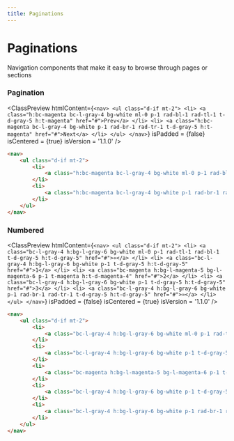 ```yaml
---
title: Paginations
---
```



# Paginations

Navigation components that make it easy to browse through pages or sections

### Pagination

<ClassPreview
  htmlContent={`
    <nav>
      <ul class="d-if mt-2">
          <li>
              <a class="h:bc-magenta bc-l-gray-4 bg-white ml-0 p-1 rad-bl-1 rad-tl-1 t-d-gray-5 h:t-magenta" href="#">Prev</a>
          </li>
          <li>
              <a class="h:bc-magenta bc-l-gray-4 bg-white p-1 rad-br-1 rad-tr-1 t-d-gray-5 h:t-magenta" href="#">Next</a>
          </li>
      </ul>
    </nav>
  `}
  isPadded = {false}
  isCentered = {true}
  isVersion = '1.1.0'
/>

```html
<nav>
    <ul class="d-if mt-2">
        <li>
            <a class="h:bc-magenta bc-l-gray-4 bg-white ml-0 p-1 rad-bl-1 rad-tl-1 t-d-gray-5 h:t-magenta" href="#">Prev</a>
        </li>
        <li>
            <a class="h:bc-magenta bc-l-gray-4 bg-white p-1 rad-br-1 rad-tr-1 t-d-gray-5 h:t-magenta" href="#">Next</a>
        </li>
    </ul>
</nav>
```

### Numbered

<ClassPreview
  htmlContent={`
    <nav>
        <ul class="d-if mt-2">
            <li>
                <a class="bc-l-gray-4 h:bg-l-gray-6 bg-white ml-0 p-1 rad-tl-1 rad-bl-1 t-d-gray-5 h:t-d-gray-5" href="#">«</a>
            </li>
            <li>
                <a class="bc-l-gray-4 h:bg-l-gray-6 bg-white p-1 t-d-gray-5 h:t-d-gray-5" href="#">1</a>
            </li>
            <li>
                <a class="bc-magenta h:bg-l-magenta-5 bg-l-magenta-6 p-1 t-magenta h:t-d-magenta-4" href="#">2</a>
            </li>
            <li>
                <a class="bc-l-gray-4 h:bg-l-gray-6 bg-white p-1 t-d-gray-5 h:t-d-gray-5" href="#">3</a>
            </li>
            <li>
                <a class="bc-l-gray-4 h:bg-l-gray-6 bg-white p-1 rad-br-1 rad-tr-1 t-d-gray-5 h:t-d-gray-5" href="#">»</a>
            </li>
        </ul>
    </nav>
  `}
  isPadded = {false}
  isCentered = {true}
  isVersion = '1.1.0'
/>

```html
<nav>
    <ul class="d-if mt-2">
        <li>
            <a class="bc-l-gray-4 h:bg-l-gray-6 bg-white ml-0 p-1 rad-tl-1 rad-bl-1 t-d-gray-5 h:t-d-gray-5" href="#">«</a>
        </li>
        <li>
            <a class="bc-l-gray-4 h:bg-l-gray-6 bg-white p-1 t-d-gray-5 h:t-d-gray-5" href="#">1</a>
        </li>
        <li>
            <a class="bc-magenta h:bg-l-magenta-5 bg-l-magenta-6 p-1 t-magenta h:t-d-magenta-4" href="#">2</a>
        </li>
        <li>
            <a class="bc-l-gray-4 h:bg-l-gray-6 bg-white p-1 t-d-gray-5 h:t-d-gray-5" href="#">3</a>
        </li>
        <li>
            <a class="bc-l-gray-4 h:bg-l-gray-6 bg-white p-1 rad-br-1 rad-tr-1 t-d-gray-5 h:t-d-gray-5" href="#">»</a>
        </li>
    </ul>
</nav>
```